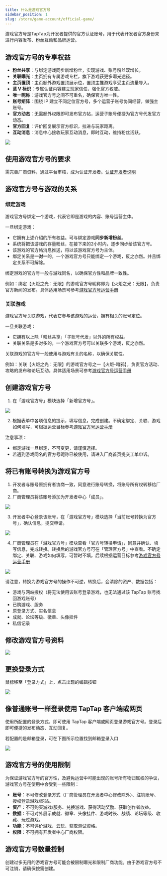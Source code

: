 ```yaml
---
title: 什么是游戏官方号
sidebar_position: 1
slug: /store/game-account/official-game/
---
```


<head>
  <meta name="robots" content="noindex" />
</head>

游戏官方号是TapTap为开发者提供的官方认证账号，用于代表开发者官方身份来进行内容发布、粉丝互动和品牌运营。


## 游戏官方号的专享权益
- **粉丝共享**：与绑定游戏同步新增粉丝，实现游戏、账号粉丝双增长。
- **关联曝光**：主页拥有专属游戏专栏，旗下游戏获更多曝光途径。
- **主页置顶**：主页额外游戏置顶展示位，置顶主推游戏享受主页流量导入。
- **蓝 V 标识**：专属认证内容建立玩家信任，强化官方权威。
- **唯一昵称**：游戏官方号之间不可重名，确保官方唯一性。
- **账号矩阵**：围绕 IP 建立不同定位官方号，多个运营子账号协同经营，做强主账号。
- **官方动态**：无需额外权限即可发布官方帖，运营子账号便捷为官方号代发官方动态。
- **官方回复**：评价回复展示官方标识，拉进与玩家距离。
- **互动消息**：消息中心接收玩家互动消息，即时互动，维持粉丝活跃。

![](https://img.tapimg.com/market/images/257f35e47b12f8dd6c54081a0f3362ea.png)


## 使用游戏官方号的要求
需完善厂商资料，通过平台审核，成为认证开发者。[认证开发者说明](/store/#1-厂商创建通道及流程)


## 游戏官方号与游戏的关系
### 绑定游戏
游戏官方号绑定一个游戏，代表它即是游戏的内容、账号运营主体。

一旦绑定游戏：
- 它拥有上述介绍的所有权益。可与绑定游戏**同步新增粉丝**。
- 系统将把该游戏的存量粉丝，在接下来的2小时内，逐步同步给该官方号。
- 该游戏的官方帖消息推送，将以该游戏官方号为主体。
- 绑定关系是**一对一**的，一个游戏官方号只能绑定一个游戏，反之亦然。并且绑定关系不可解除。

绑定游戏的官方号一般与游戏同名，以确保官方性和品牌一致性。

例如：绑定【火炬之光：无限】的游戏官方号昵称即为【火炬之光：无限】，负责官方新闻的发布。具体适用场景可参考[游戏官方号运营手册](/store/game_account/official-manual/)

### 关联游戏
游戏官方号关联游戏，代表它参与该游戏的运营，拥有相关的账号定位。

一旦关联游戏：
- 它拥有以上除「粉丝共享」「子账号代发」以外的所有权益。
- 关联关系是多对多的，一个游戏官方号可以关联多个游戏，反之亦然。

关联游戏的官方号一般使用与游戏有关的名称，以确保关联性。

例如：关联【火炬之光：无限】的游戏官方号之一【火炬-暗鸦】，负责官方活动、攻略的发布和论坛互动。具体适用场景可参考[游戏官方号运营手册](/store/game_account/official-manual/)


## 创建游戏官方号
1. 在「游戏官方号」模块选择「新增官方号」。

![](https://img.tapimg.com/market/images/e3194a5ed463efaf165ebc2777124d52.png)

2. 根据表单中各项信息的提示，填写信息，完成创建。不确定绑定、关联、游戏如何填写，可根据运营目标参考[游戏官方号运营手册](/store/game_account/official-manual/)

注意事项：
- 绑定游戏一旦绑定，不可变更，请谨慎选择。
- 若遇到游戏同名的官方号昵称已被使用，请进入厂商首页提交工单申诉。

## 将已有账号转换为游戏官方号
1. 开发者与账号原拥有者协商一致，同意进行账号转换，将账号所有权转移给厂商。
2. 厂商管理员将该账号添加为开发者中心「成员」。

![](https://img.tapimg.com/market/images/71fcbae7e824fc72518f8feacc8c394f.png)

3. 开发者中心登录该账号，在「游戏官方号」模块选择「当前账号转换为官方号」，确认信息，提交申请。

![](https://img.tapimg.com/market/images/a848de62d0addd44e6b105b504213e35.png)

4. 厂商管理员在「游戏官方号」模块查看「官方号转换申请」，同意并确认、填写信息，完成转换。转换后的游戏官方号可在「管理官方号」中查看。不确定绑定、关联、游戏如何填写，可暂时不填，后续根据运营目标参考[游戏官方号运营手册](/store/game_account/official-manual/)

![](https://img.tapimg.com/market/images/6c0864c74398e0e5308d180d5cb5b3ef.png)


请注意，转换为游戏官方号的操作不可逆，转换后，会清除的资产、数据包括：
- 游戏与网站授权（将无法使用该账号登录游戏，也无法通过该 TapTap 账号找回游戏账号）
- 已购游戏、服务
- 原登录方式、实名信息
- 成就、论坛等级、徽章、头像挂件
- 私信记录

## 修改游戏官方号资料

![](https://img.tapimg.com/market/images/fcd56b5bbff714ba2557df4bab9117d8.png)

## 更换登录方式
鼠标移至「登录方式」上，点击出现的编辑按钮

![](https://img.tapimg.com/market/images/1dfe6383a9c2088fa1cee39b994b6d51.png)

## 像普通账号一样登录使用 TapTap 客户端或网页
使用所配置的登录方式，即可使用 TapTap 客户端或网页登录游戏官方号。登录后即可便捷的发布动态、互动回复。

若配置的是邮箱登录，可在下图所示位置找到邮箱登录入口

![](https://img.tapimg.com/market/images/f18d02c73a1a1addd47c0c8e8ad7a08e.png)


## 游戏官方号的使用限制
为保证游戏官方号的官方性，及避免运营中可能出现的账号所有物归属权的争议，游戏官方号在使用中会受到一些限制：
- **账号**：不可修改登录方式（厂商管理员在开发者中心修改除外）、注销账号、授权登录游戏/网站。
- **资产**：不可购买游戏/服务、兑换游戏、获得活动奖励、获取创作者收益。
- **数据**：不可对外展示成就、徽章、头像挂件、游戏时长、战绩、论坛等级、收藏、玩过游戏。
- **功能**：不可评价游戏、云玩、获取测试资格。
- **权限**：不可拥有开发者中心厂商权限。


## 游戏官方号数量控制
创建过多无用的游戏官方号可能会被限制曝光和限制厂商功能。由于游戏官方号不可注销，请确保按需创建。
